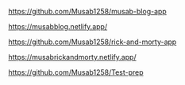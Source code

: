 https://github.com/Musab1258/musab-blog-app

https://musabblog.netlify.app/

https://github.com/Musab1258/rick-and-morty-app

https://musabrickandmorty.netlify.app/

https://github.com/Musab1258/Test-prep